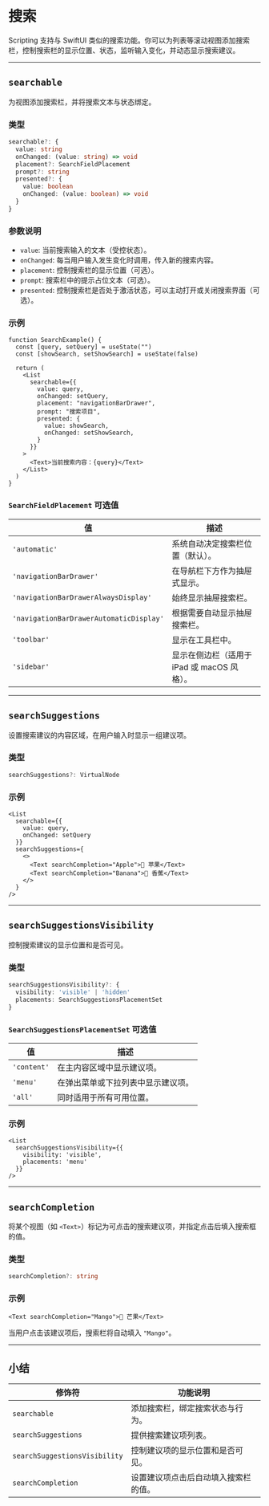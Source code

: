 # 搜索 
        
Scripting 支持与 SwiftUI 类似的搜索功能。你可以为列表等滚动视图添加搜索栏，控制搜索栏的显示位置、状态，监听输入变化，并动态显示搜索建议。

---

## `searchable`

为视图添加搜索栏，并将搜索文本与状态绑定。

### 类型

```ts
searchable?: {
  value: string
  onChanged: (value: string) => void
  placement?: SearchFieldPlacement
  prompt?: string
  presented?: {
    value: boolean
    onChanged: (value: boolean) => void
  }
}
```

### 参数说明

* `value`: 当前搜索输入的文本（受控状态）。
* `onChanged`: 每当用户输入发生变化时调用，传入新的搜索内容。
* `placement`: 控制搜索栏的显示位置（可选）。
* `prompt`: 搜索栏中的提示占位文本（可选）。
* `presented`: 控制搜索栏是否处于激活状态，可以主动打开或关闭搜索界面（可选）。

### 示例

```tsx
function SearchExample() {
  const [query, setQuery] = useState("")
  const [showSearch, setShowSearch] = useState(false)

  return (
    <List
      searchable={{
        value: query,
        onChanged: setQuery,
        placement: "navigationBarDrawer",
        prompt: "搜索项目",
        presented: {
          value: showSearch,
          onChanged: setShowSearch,
        }
      }}
    >
      <Text>当前搜索内容：{query}</Text>
    </List>
  )
}
```

### `SearchFieldPlacement` 可选值

| 值                                       | 描述                           |
| --------------------------------------- | ---------------------------- |
| `'automatic'`                           | 系统自动决定搜索栏位置（默认）。             |
| `'navigationBarDrawer'`                 | 在导航栏下方作为抽屉式显示。               |
| `'navigationBarDrawerAlwaysDisplay'`    | 始终显示抽屉搜索栏。                   |
| `'navigationBarDrawerAutomaticDisplay'` | 根据需要自动显示抽屉搜索栏。               |
| `'toolbar'`                             | 显示在工具栏中。                     |
| `'sidebar'`                             | 显示在侧边栏（适用于 iPad 或 macOS 风格）。 |

---

## `searchSuggestions`

设置搜索建议的内容区域，在用户输入时显示一组建议项。

### 类型

```ts
searchSuggestions?: VirtualNode
```

### 示例

```tsx
<List
  searchable={{
    value: query,
    onChanged: setQuery
  }}
  searchSuggestions={
    <>
      <Text searchCompletion="Apple">🍎 苹果</Text>
      <Text searchCompletion="Banana">🍌 香蕉</Text>
    </>
  }
/>
```

---

## `searchSuggestionsVisibility`

控制搜索建议的显示位置和是否可见。

### 类型

```ts
searchSuggestionsVisibility?: {
  visibility: 'visible' | 'hidden'
  placements: SearchSuggestionsPlacementSet
}
```

### `SearchSuggestionsPlacementSet` 可选值

| 值           | 描述                |
| ----------- | ----------------- |
| `'content'` | 在主内容区域中显示建议项。     |
| `'menu'`    | 在弹出菜单或下拉列表中显示建议项。 |
| `'all'`     | 同时适用于所有可用位置。      |

### 示例

```tsx
<List
  searchSuggestionsVisibility={{
    visibility: 'visible',
    placements: 'menu'
  }}
/>
```

---

## `searchCompletion`

将某个视图（如 `<Text>`）标记为可点击的搜索建议项，并指定点击后填入搜索框的值。

### 类型

```ts
searchCompletion?: string
```

### 示例

```tsx
<Text searchCompletion="Mango">🥭 芒果</Text>
```

当用户点击该建议项后，搜索栏将自动填入 `"Mango"`。

---

## 小结

| 修饰符                           | 功能说明               |
| ----------------------------- | ------------------ |
| `searchable`                  | 添加搜索栏，绑定搜索状态与行为。   |
| `searchSuggestions`           | 提供搜索建议项列表。         |
| `searchSuggestionsVisibility` | 控制建议项的显示位置和是否可见。   |
| `searchCompletion`            | 设置建议项点击后自动填入搜索栏的值。 |
